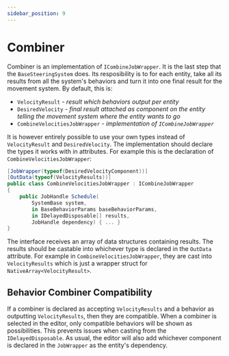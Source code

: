 ```yaml
---
sidebar_position: 9
---
```


# Combiner

Combiner is an implementation of `ICombineJobWrapper`. It is the last step that the `BaseSteeringSystem` does. Its resposibility is to for each entity, take all its results from all the system's behaviors and turn it into one final result for the movement system. By default, this is:

- `VelocityResult` - *result which behaviors output per entity*
- `DesiredVelocity` - *final result attached as component on the entity telling the movement system where the entity wants to go*
- `CombineVelocitiesJobWrapper` - *implementation of `ICombineJobWrapper`*

It is however entirely possible to use your own types instead of `VelocityResult` and `DesiredVelocity`. The implementation should declare the types it works with in attributes. For example this is the declaration of `CombineVelocitiesJobWrapper`:

```csharp title="CombineVelocitiesJobWrapper.cs"
[JobWrapper(typeof(DesiredVelocityComponent))]
[OutData(typeof(VelocityResults))]
public class CombineVelocitiesJobWrapper : ICombineJobWrapper
{
    public JobHandle Schedule(
        SystemBase system,
        in BaseBehaviorParams baseBehaviorParams,
        in IDelayedDisposable[] results,
        JobHandle dependency) { ... }
}
```

The interface receives an array of data structures containing results. The results should be castable into whichever type is declared in the `OutData` attribute. For example in `CombineVelocitiesJobWrapper`, they are cast into `VelocityResults` which is just a wrapper struct for `NativeArray<VelocityResult>`. 

## Behavior Combiner Compatibility

If a combiner is declared as accepting `VelocityResults` and a behavior as outputting `VelocityResults`, then they are compatible. When a combiner is selected in the editor, only compatible behaviors will be shown as possibilities. This prevents issues when casting from the `IDelayedDisposable`. As usual, the editor will also add whichever component is declared in the `JobWrapper` as the entity's dependency. 
